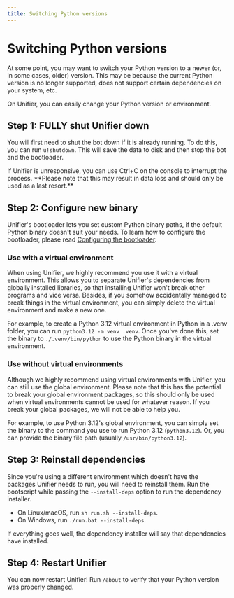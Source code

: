 ```yaml
---
title: Switching Python versions
---
```


# Switching Python versions

At some point, you may want to switch your Python version to a newer (or, in some cases, older) version. This may be because the current Python version is no longer supported, does not support certain dependencies on your system, etc.

On Unifier, you can easily change your Python version or environment.

## Step 1: FULLY shut Unifier down

You will first need to shut the bot down if it is already running. To do this, you can run `u!shutdown`. This will save the data to disk and then stop the bot and the bootloader.

<Warning>
If Unifier is unresponsive, you can use Ctrl+C on the console to interrupt the process. **Please note that this may result in data loss and should only be used as a last resort.**
</Warning>

## Step 2: Configure new binary

Unifier's bootloader lets you set custom Python binary paths, if the default Python binary doesn't suit your needs. To learn how to configure the bootloader, please read [Configuring the bootloader](configuring-the-bootloader.md).

### Use with a virtual environment

When using Unifier, we highly recommend you use it with a virtual environment. This allows you to separate Unifier's dependencies from globally installed libraries, so that installing Unifier won't break other programs and vice versa. Besides, if you somehow accidentally managed to break things in the virtual environment, you can simply delete the virtual environment and make a new one.

For example, to create a Python 3.12 virtual environment in Python in a .venv folder, you can run `python3.12 -m venv .venv`. Once you've done this, set the binary to `./.venv/bin/python` to use the Python binary in the virtual environment.

### Use without virtual environments

Although we highly recommend using virtual environments with Unifier, you can still use the global environment. Please note that this has the potential to break your global environment packages, so this should only be used when virtual environments cannot be used for whatever reason. If you break your global packages, we will not be able to help you.

For example, to use Python 3.12's global environment, you can simply set the binary to the command you use to run Python 3.12 (`python3.12`). Or, you can provide the binary file path (usually `/usr/bin/python3.12`).

## Step 3: Reinstall dependencies

Since you're using a different environment which doesn't have the packages Unifier needs to run, you will need to reinstall them. Run the bootscript while passing the `--install-deps` option to run the dependency installer.

* On Linux/macOS, run `sh run.sh --install-deps`.
* On Windows, run `./run.bat --install-deps`.

If everything goes well, the dependency installer will say that dependencies have installed.

## Step 4: Restart Unifier

You can now restart Unifier! Run `/about` to verify that your Python version was properly changed.
